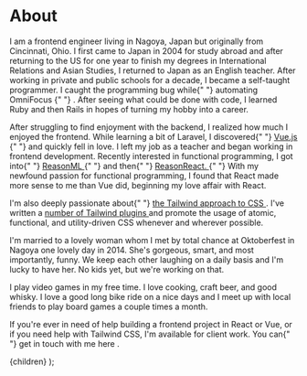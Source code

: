 
<SEO title="About" description="What I'm all about." />

# About

<p>
  I am a frontend engineer living in Nagoya, Japan but originally from
  Cincinnati, Ohio. I first came to Japan in 2004 for study abroad and after
  returning to the US for one year to finish my degrees in International
  Relations and Asian Studies, I returned to Japan as an English teacher. After
  working in private and public schools for a decade, I became a self-taught
  programmer. I caught the programming bug while{" "}
  <Link href="/focusing">
    <a>automating OmniFocus</a>
  </Link>{" "}
  . After seeing what could be done with code, I learned Ruby and then Rails in
  hopes of turning my hobby into a career.
</p>

<p>
  After struggling to find enjoyment with the backend, I realized how much I
  enjoyed the frontend. While learning a bit of Laravel, I discovered{" "}
  <a href="https://vuejs.org" target="_blank" rel="noopener noreferrer">
    Vue.js
  </a>{" "}
  and quickly fell in love. I left my job as a teacher and began working in
  frontend development. Recently interested in functional programming, I got
  into{" "}
  <a
    href="https://reasonml.github.io"
    target="_blank"
    rel="noopener noreferrer"
  >
    ReasonML
  </a>{" "}
  and then{" "}
  <a
    href="https://reasonml.github.io/reason-react/"
    target="_blank"
    rel="noopener noreferrer"
  >
    ReasonReact.
  </a>{" "}
  With my newfound passion for functional programming, I found that React made
  more sense to me than Vue did, beginning my love affair with React.
</p>

<p>
  I'm also deeply passionate about{" "}
  <a href="https://tailwindcss.com" target="_blank" rel="noopener noreferrer">
    the Tailwind approach to CSS
  </a>
  . I've written a <a
    href="https://github.com/brandonpittman/tailwindcss-plugin-fancy"
    target="_blank"
    rel="noopener noreferrer author"
  >
    number of Tailwind plugins
  </a> and promote the usage of atomic, functional, and utility-driven CSS whenever
  and wherever possible.
</p>

I'm married to a lovely woman whom I met by total chance at Oktoberfest in
Nagoya one lovely day in 2014. She's gorgeous, smart, and most
importantly, funny. We keep each other laughing on a daily basis and I'm
lucky to have her. No kids yet, but we're working on that.

I play video games in my free time. I love cooking, craft beer, and good
whisky. I love a good long bike ride on a nice days and I meet up with
local friends to play board games a couple times a month.

<p>
  If you're ever in need of help building a frontend project in React or Vue, or
  if you need help with Tailwind CSS, I'm available for client work. You can{" "}
  <Link href="/available">
    <a>get in touch with me here</a>
  </Link>
  .
</p>

  <Layout className="prose sm:prose-lg">{children}</Layout>
);
